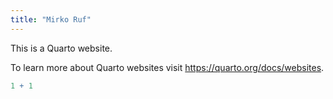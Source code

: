 ```yaml
---
title: "Mirko Ruf"
---
```


This is a Quarto website.

To learn more about Quarto websites visit <https://quarto.org/docs/websites>.

```r
1 + 1
```
